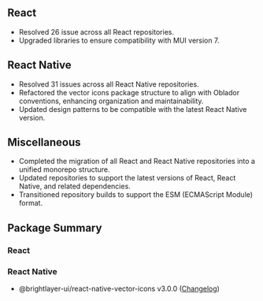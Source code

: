 
## React

- Resolved 26 issue across all React repositories.
- Upgraded libraries to ensure compatibility with MUI version 7.

## React Native

- Resolved 31 issues across all React Native repositories.
- Refactored the vector icons package structure to align with Oblador conventions, enhancing organization and maintainability.
- Updated design patterns to be compatible with the latest React Native version.

## Miscellaneous

- Completed the migration of all React and React Native repositories into a unified monorepo structure.
- Updated repositories to support the latest versions of React, React Native, and related dependencies.
- Transitioned repository builds to support the ESM (ECMAScript Module) format.

## Package Summary

### React

### React Native

- @brightlayer-ui/react-native-vector-icons v3.0.0 ([Changelog](https://github.com/etn-ccis/blui-icons/blob/master/packages/rn-vector/CHANGELOG.md))

